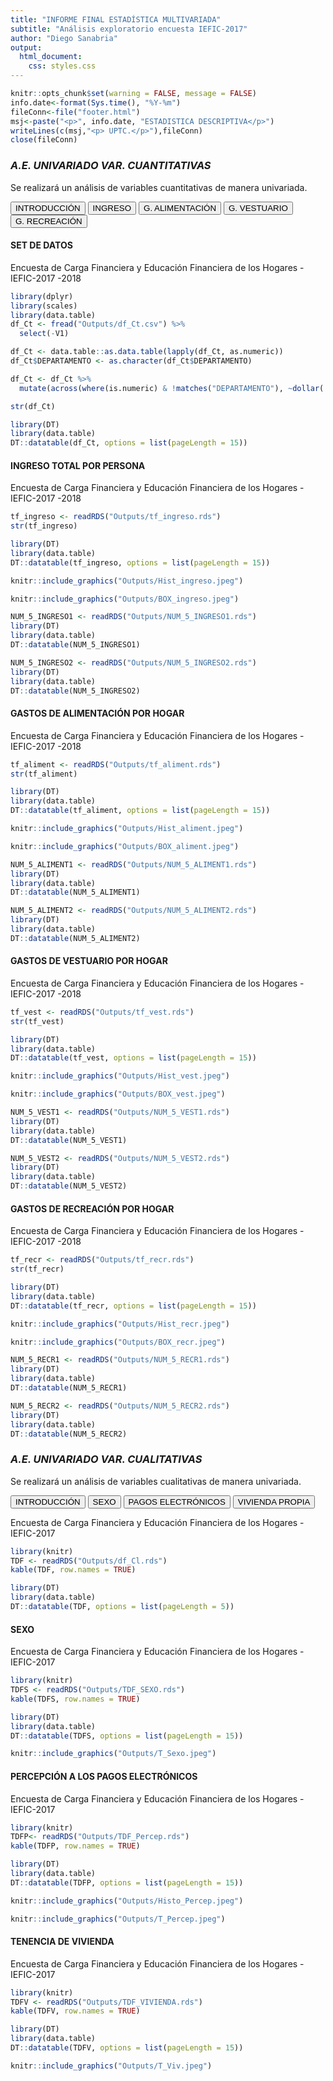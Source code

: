 ```yaml
---
title: "INFORME FINAL ESTADÍSTICA MULTIVARIADA"
subtitle: "Análisis exploratorio encuesta IEFIC-2017"
author: "Diego Sanabria"
output: 
  html_document: 
    css: styles.css
---
```



```r
knitr::opts_chunk$set(warning = FALSE, message = FALSE)
info.date<-format(Sys.time(), "%Y-%m")
fileConn<-file("footer.html")
msj<-paste("<p>", info.date, "ESTADISTICA DESCRIPTIVA</p>")
writeLines(c(msj,"<p> UPTC.</p>"),fileConn)
close(fileConn)
```

<script>
$(document).ready(function() {
  // Ocultar todas las secciones excepto la primera al cargar la página
  $(".tabcontent").hide();
  $("#introduccion").show();
  
  // Manejar el clic en los botones
  $(".tablink").click(function() {
    // Ocultar todas las secciones
    $(".tabcontent").hide();
    // Mostrar la sección correspondiente
    var tabId = $(this).attr("data-id");
    $("#" + tabId).show();
  });
});
</script>


### _A.E. UNIVARIADO VAR. CUANTITATIVAS_
Se realizará un análisis de variables cuantitativas de manera univariada.


<div class="tab">
  <button class="tablink first-tab" data-id="introduccion">INTRODUCCIÓN</button>
  <button class="tablink" data-id="seccion1">INGRESO</button>
  <button class="tablink" data-id="seccion2">G. ALIMENTACIÓN</button>
  <button class="tablink" data-id="seccion3">G. VESTUARIO</button>
  <button class="tablink" data-id="seccion4">G. RECREACIÓN</button>
</div>



<div id="introduccion" class="tabcontent">
#### SET DE DATOS
Encuesta de Carga Financiera y Educación Financiera de los Hogares - IEFIC-2017 -2018

```r
library(dplyr)
library(scales)
library(data.table)
df_Ct <- fread("Outputs/df_Ct.csv") %>% 
  select(-V1)

df_Ct <- data.table::as.data.table(lapply(df_Ct, as.numeric))
df_Ct$DEPARTAMENTO <- as.character(df_Ct$DEPARTAMENTO)

df_Ct <- df_Ct %>%
  mutate(across(where(is.numeric) & !matches("DEPARTAMENTO"), ~dollar(.)))

str(df_Ct)
```

```r
library(DT)
library(data.table)
DT::datatable(df_Ct, options = list(pageLength = 15))
```

</div>





<div id="seccion1" class="tabcontent">
#### INGRESO TOTAL POR PERSONA
Encuesta de Carga Financiera y Educación Financiera de los Hogares - IEFIC-2017 -2018
```r
tf_ingreso <- readRDS("Outputs/tf_ingreso.rds")
str(tf_ingreso)
```

```r
library(DT)
library(data.table)
DT::datatable(tf_ingreso, options = list(pageLength = 15))
```

```r
knitr::include_graphics("Outputs/Hist_ingreso.jpeg")
```

```r
knitr::include_graphics("Outputs/BOX_ingreso.jpeg")
```

```r
NUM_5_INGRESO1 <- readRDS("Outputs/NUM_5_INGRESO1.rds")
library(DT)
library(data.table)
DT::datatable(NUM_5_INGRESO1)
```

```r
NUM_5_INGRESO2 <- readRDS("Outputs/NUM_5_INGRESO2.rds")
library(DT)
library(data.table)
DT::datatable(NUM_5_INGRESO2)
```

</div>


<div id="seccion2" class="tabcontent">
#### GASTOS DE ALIMENTACIÓN POR HOGAR
Encuesta de Carga Financiera y Educación Financiera de los Hogares - IEFIC-2017 -2018
```r
tf_aliment <- readRDS("Outputs/tf_aliment.rds")
str(tf_aliment)
```

```r
library(DT)
library(data.table)
DT::datatable(tf_aliment, options = list(pageLength = 15))
```

```r
knitr::include_graphics("Outputs/Hist_aliment.jpeg")
```

```r
knitr::include_graphics("Outputs/BOX_aliment.jpeg")
```

```r
NUM_5_ALIMENT1 <- readRDS("Outputs/NUM_5_ALIMENT1.rds")
library(DT)
library(data.table)
DT::datatable(NUM_5_ALIMENT1)
```

```r
NUM_5_ALIMENT2 <- readRDS("Outputs/NUM_5_ALIMENT2.rds")
library(DT)
library(data.table)
DT::datatable(NUM_5_ALIMENT2)
```
</div>


<div id="seccion3" class="tabcontent">
#### GASTOS DE VESTUARIO POR HOGAR
Encuesta de Carga Financiera y Educación Financiera de los Hogares - IEFIC-2017 -2018
```r
tf_vest <- readRDS("Outputs/tf_vest.rds")
str(tf_vest)
```

```r
library(DT)
library(data.table)
DT::datatable(tf_vest, options = list(pageLength = 15))
```

```r
knitr::include_graphics("Outputs/Hist_vest.jpeg")
```

```r
knitr::include_graphics("Outputs/BOX_vest.jpeg")
```

```r
NUM_5_VEST1 <- readRDS("Outputs/NUM_5_VEST1.rds")
library(DT)
library(data.table)
DT::datatable(NUM_5_VEST1)
```

```r
NUM_5_VEST2 <- readRDS("Outputs/NUM_5_VEST2.rds")
library(DT)
library(data.table)
DT::datatable(NUM_5_VEST2)
```
</div>


<div id="seccion4" class="tabcontent">
#### GASTOS DE RECREACIÓN POR HOGAR
Encuesta de Carga Financiera y Educación Financiera de los Hogares - IEFIC-2017 -2018
```r
tf_recr <- readRDS("Outputs/tf_recr.rds")
str(tf_recr)
```

```r
library(DT)
library(data.table)
DT::datatable(tf_recr, options = list(pageLength = 15))
```

```r
knitr::include_graphics("Outputs/Hist_recr.jpeg")
```

```r
knitr::include_graphics("Outputs/BOX_recr.jpeg")
```

```r
NUM_5_RECR1 <- readRDS("Outputs/NUM_5_RECR1.rds")
library(DT)
library(data.table)
DT::datatable(NUM_5_RECR1)
```

```r
NUM_5_RECR2 <- readRDS("Outputs/NUM_5_RECR2.rds")
library(DT)
library(data.table)
DT::datatable(NUM_5_RECR2)
```
</div>



### _A.E. UNIVARIADO VAR. CUALITATIVAS_
Se realizará un análisis de variables cualitativas de manera univariada.


<div class="tab">
  <button class="tablink first-tab"data-id="introduccion1">INTRODUCCIÓN</button>
  <button class="tablink" data-id="seccion12">SEXO</button>
  <button class="tablink" data-id="seccion22">PAGOS ELECTRÓNICOS</button>
  <button class="tablink" data-id="seccion32">VIVIENDA PROPIA</button>
</div>


<div id="introduccion1" class="tabcontent">
Encuesta de Carga Financiera y Educación Financiera de los Hogares - IEFIC-2017

```r
library(knitr)
TDF <- readRDS("Outputs/df_Cl.rds")
kable(TDF, row.names = TRUE)

```


```r
library(DT)
library(data.table)
DT::datatable(TDF, options = list(pageLength = 5))
```

</div>



<div id="seccion12" class="tabcontent">
#### SEXO
Encuesta de Carga Financiera y Educación Financiera de los Hogares - IEFIC-2017

```r
library(knitr)
TDFS <- readRDS("Outputs/TDF_SEXO.rds")
kable(TDFS, row.names = TRUE)

```


```r
library(DT)
library(data.table)
DT::datatable(TDFS, options = list(pageLength = 15))
```

```r
knitr::include_graphics("Outputs/T_Sexo.jpeg")
```

</div>


<div id="seccion22" class="tabcontent">
#### PERCEPCIÓN A LOS PAGOS ELECTRÓNICOS
Encuesta de Carga Financiera y Educación Financiera de los Hogares - IEFIC-2017

```r
library(knitr)
TDFP<- readRDS("Outputs/TDF_Percep.rds")
kable(TDFP, row.names = TRUE)

```


```r
library(DT)
library(data.table)
DT::datatable(TDFP, options = list(pageLength = 15))
```


```r
knitr::include_graphics("Outputs/Histo_Percep.jpeg")
```

```r
knitr::include_graphics("Outputs/T_Percep.jpeg")
```

</div>


<div id="seccion32" class="tabcontent">
#### TENENCIA DE VIVIENDA
Encuesta de Carga Financiera y Educación Financiera de los Hogares - IEFIC-2017

```r
library(knitr)
TDFV <- readRDS("Outputs/TDF_VIVIENDA.rds")
kable(TDFV, row.names = TRUE)

```


```r
library(DT)
library(data.table)
DT::datatable(TDFV, options = list(pageLength = 15))
```

```r
knitr::include_graphics("Outputs/T_Viv.jpeg")
```

</div>